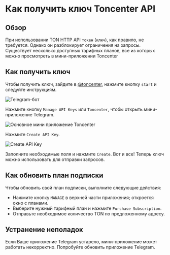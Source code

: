
# Как получить ключ Toncenter API

## Обзор

При использовании TON HTTP API `токен` (`ключ`), как правило, не требуется. Однако он разблокирует ограничения на запросы. Существует несколько доступных тарифных планов, все из которых можно просмотреть в мини-приложении Toncenter

## Как получить ключ

Чтобы получить ключ, зайдите в [@toncenter](https://t.me/toncenter), нажмите кнопку `start` и следуйте инструкциям.

![Telegram-бот](/img/registration-process/telegram-bot.png)

Нажмите кнопку `Manage API Keys` или `Toncenter`, чтобы открыть мини-приложение Telegram.

![Основное мини приложение Toncenter](/img/registration-process/toncenter-main-miniapp.png)

Нажмите `Create API Key`.

![Create API Key](/img/registration-process/create-api-key.png)

Заполните необходимые поля и нажмите `Create`. Вот и все! Теперь ключ можно использовать для отправки запросов.

## Как обновить план подписки

Чтобы обновить свой план подписки, выполните следующие действия:

- Нажмите кнопку `MANAGE` в верхней части приложения; откроется окно с планами.
- Выберите нужный тарифный план и нажмите `Purchase Subscription`.
- Отправьте необходимое количество TON по предложенному адресу.

## Устранение неполадок

Если Ваше приложение Telegram устарело, мини-приложение может работать некорректно. Попробуйте обновить приложение Telegram.

<Feedback />
